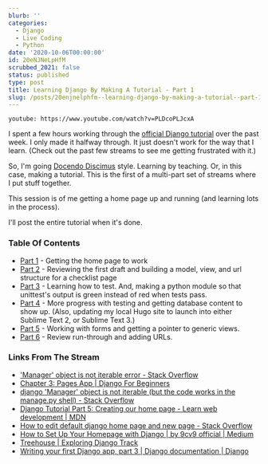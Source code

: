 ```yaml
---
blurb: ''
categories:
  - Django
  - Live Coding
  - Python
date: '2020-10-06T00:00:00'
id: 20eNJNeLpHfM
scrubbed_2021: false
status: published
type: post
title: Learning Django By Making A Tutorial - Part 1
slug: /posts/20enjnelphfm--learning-django-by-making-a-tutorial--part-1
---
```


`youtube: https://www.youtube.com/watch?v=PLDcoPLJcxA`

I spent a few hours working through the [official Django tutorial](https://docs.djangoproject.com/en/3.1/intro/tutorial01/) over the past week. I only made it halfway through. It just doesn't work for the way that I learn. (Check out the past few streams to see me getting frustrated with it.)

So, I'm going [Docendo Discimus](https://en.wikipedia.org/wiki/Docendo_discimus) style. Learning by teaching. Or, in this case, making a tutorial. This is the first of a multi-part set of streams where I put stuff together. 

This session is of me getting a home page up and running (and learning lots in the process).

I'll post the entire tutorial when it's done. 

### Table Of Contents

- [Part 1](/stream-notes-2020-10-06/) - Getting the home page to work
- [Part 2](/stream-notes-2020-10-08/) - Reviewing the first draft and building a model, view, and url structure for a checklist page
- [Part 3](/stream-notes-2020-10-09/) - Learning how to test. And, making a python module so that unittest's output is green instead of red when tests pass. 
- [Part 4](/stream-notes-2020-10-10/) - More progress with testing and getting database content to show up. (Also, updating my local Hugo site to launch into either Sublime Text 2, or Sublime Text 3.)
- [Part 5](/stream-notes-2020-10-10-2/) - Working with forms and getting a pointer to generic views.
- [Part 6](/stream-notes-2020-10-11/) - Review run-through and adding URLs. 





### Links From The Stream

- ['Manager' object is not iterable error - Stack Overflow](https://stackoverflow.com/questions/29617001/manager-object-is-not-iterable-error/29617049)
- [Chapter 3: Pages App | Django For Beginners](https://djangoforbeginners.com/pages-app/)
- [django 'Manager' object is not iterable (but the code works in the manage.py shell) - Stack Overflow](https://stackoverflow.com/questions/14795516/django-manager-object-is-not-iterable-but-the-code-works-in-the-manage-py-she/14795562)
- [Django Tutorial Part 5: Creating our home page - Learn web development | MDN](https://developer.mozilla.org/en-US/docs/Learn/Server-side/Django/Home_page)
- [How to edit default django home page and new page - Stack Overflow](https://stackoverflow.com/questions/59083058/how-to-edit-default-django-home-page-and-new-page)
- [How to Set Up Your Homepage with Django | by 9cv9 official | Medium](https://medium.com/@9cv9official/how-to-set-up-your-homepage-with-django-ae21f439c8a3)
- [Treehouse | Exploring Django Track](https://teamtreehouse.com/tracks/exploring-django)
- [Writing your first Django app, part 3 | Django documentation | Django](https://docs.djangoproject.com/en/3.1/intro/tutorial03/)
